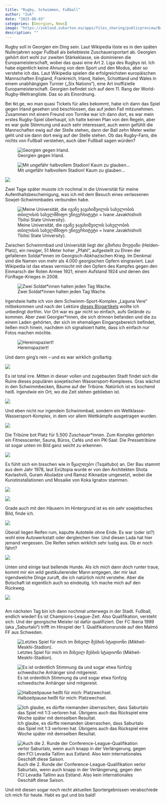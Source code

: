```yaml
---
title: "Rugby, Schwimmen, Fußball"
author: "žuk"
date: "2025-08-03"
categories: [Georgien, News]
image: "https://zukloud.zukarton.eu/apps/files_sharing/publicpreview/BaCGYK3EJ5T9W5F?file=/&fileId=134264&x=1920&y=1080&a=true&etag=8ba2431c7a9cc9768dc0e02e04b7bca7"
description: ""
---
```


Rugby soll in Georgien ein Ding sein. Laut Wikipedia löste es in den späten Nullerjahren sogar Fußball als beliebteste Zuschauersportart ab. Georgien gehört dort wohl zur zweiten Stärkeklasse, sie dominieren die Europameisterschaft, wobei das quasi eine Art 2. Liga des Rugbys ist. Ich habe eigentlich keine Ahnung von dem Sport und den Modus, aber so verstehe ich das. Laut Wikipedia spielen die erfolgreichsten europäischen Mannschaften England, Frankreich, Irland, Italien, Schottland und Wales in einem unabhängigen Turnier („Six Nations“), eine Art inoffizielle Europameisterschaft. Georgien befindet sich auf dem 11. Rang der World-Rugby-Weltrangliste. Das so als Einordnung.

Bei tkt.ge, wo man quasi Tickets für alles bekommt, habe ich dann das Spiel gegen Irland gesehen und beschlossen, das auf jeden Fall mitzunehmen. Zusammen mit einem Freund von Tornike war ich dann dort, es war mein erstes Rugby-Spiel überhaupt, ich hatte keinen Plan von den Regeln, aber es war gute Stimmung und auch sehr interessant, auch wenn gefühlt die Mannschaften ewig auf der Stelle stehen, dann der Ball zehn Meter weiter geht und sie dann dort ewig auf der Stelle stehen. Ob das Rugby-Fans, die nichts von Fußball verstehen, auch über Fußball sagen würden?

![Georgien gegen Irland.](https://zukloud.zukarton.eu/apps/files_sharing/publicpreview/RJjDXddqEiiWSMz?file=/&fileId=133682&x=1920&y=1080&a=true&etag=ce1cf712129df9c3b72704151a9e3ae6)

![Mit ungefähr halbvollem Stadion! Kaum zu glauben…](https://zukloud.zukarton.eu/apps/files_sharing/publicpreview/d89qGDgsm7Xs825?file=/&fileId=133685&x=1920&y=1080&a=true&etag=4b555cee6f6e47cf99eebc6c1e8d1fd6)

![](https://zukloud.zukarton.eu/apps/files_sharing/publicpreview/aFgYnFzFwZ6SDzF?file=/&fileId=133688&x=1920&y=1080&a=true&etag=46503d7f6177c287085a4eb5d8d32d5a)

Zwei Tage später musste ich nochmal in die Universität für meine Aufenthaltsbescheinigung, was ich mit dem Besuch eines verlassenen Sowjet-Schwimmbades verbunden habe.

![Meine Universität, die ივანე ჯავახიშვილის სახელობის თბილისის სახელმშიფო უნივერსიტეტი = Ivane Javakhishvili Tbilisi State University).](https://zukloud.zukarton.eu/apps/files_sharing/publicpreview/xWZ392dxHmLbPX8?file=/&fileId=133691&x=1920&y=1080&a=true&etag=d682dc8234e26680bbd4d33834f807ab)

Zwischen Schwimmbad und Universität liegt der გმირთა მოედანი (Helden-Platz), ein riesiger, 51 Meter hoher „Pfahl“, aufgestellt zu Ehren der gefallenen Soldat\*innen im Georgisch-Abkhazischen Krieg. Im Denkmal sind die Namen von mehr als 4.000 georgischen Opfern eingraviert. Laut Wikipedia ist das etwas vermischt mit den Opfern des Kampfes gegen den Einmarsch der Roten Armee 1921, einem Aufstand 1924 und denen des Fünftage-Krieges in 2008.

![Zwei Soldat\*innen halten jeden Tag Wache.](https://zukloud.zukarton.eu/apps/files_sharing/publicpreview/srAMCYMRLyqdd7q?file=/&fileId=133694&x=1920&y=1080&a=true&etag=5cf5959eb0a0a8d834005c5a6306cbea)

Irgendwie hatte ich von dem Schwimm-Sport-Komplex „Laguna Vere“ mitbekommen und nach der Lektüre [dieses Blogartikels](https://www.exutopia.com/laguna-vere-tbilisi/) wollte ich unbedingt dorthin. Vor Ort war es gar nicht so einfach, aufs Gelände zu kommen. Aber zwei Georgier\*innen, die sich drinnen befanden und die zu einem Laden gehörten, der sich im ehemaligen Eingangsbereich befindet, ließen mich hinein, nachdem ich signalisiert hatte, dass ich einfach nur Fotos machen möchte.

![Hereinspaziert!](https://zukloud.zukarton.eu/apps/files_sharing/publicpreview/wk2wFHTnpT9Mwks?file=/&fileId=134261&x=1920&y=1080&a=true&etag=c82802583ef62119c513394c5f254a1e)

Und dann ging’s rein – und es war wirklich großartig:

![](https://zukloud.zukarton.eu/apps/files_sharing/publicpreview/3GGKa9DAcpqmqpT?file=/&fileId=134249&x=1920&y=1080&a=true&etag=cc73b23f0ba97c55c44ddceae6b2b3d4)

Es ist total irre. Mitten in dieser vollen und zugebauten Stadt findet sich die Ruine dieses populären sowjetischen Wassersport-Komplexes. Gras wächst in den Schwimmbecken, Bäume auf der Tribüne. Natürlich ist es kochend heiß. Irgendwie ein Ort, wo die Zeit stehen geblieben ist.

![](https://zukloud.zukarton.eu/apps/files_sharing/publicpreview/CCX43EXzqXCiKXy?file=/&fileId=134246&x=1920&y=1080&a=true&etag=9970d1b6306f5c2c47ae5ae76d2205d6)

Und eben nicht nur irgendein Schwimmbad, sondern ein Weltklasse-Wassersport-Komplex, in dem vor allem Wettkämpfe ausgetragen wurden.

![](https://zukloud.zukarton.eu/apps/files_sharing/publicpreview/mLP2HXmznogrGmB?file=/&fileId=134237&x=1920&y=1080&a=true&etag=66c94d7d95c96cd3ae7724782584c725)

Die Tribüne bot Platz für 5.500 Zuschauer\*innen. Zum Komplex gehörten ein Fitnesscenter, Sauna, Büros, Cafés und ein PK-Saal. Die Pressetribüne ist sogar unten im Bild ganz seicht zu erkennen.

![](https://zukloud.zukarton.eu/apps/files_sharing/publicpreview/ZCapxX9ejWLJZMc?file=/&fileId=134240&x=1920&y=1080&a=true&etag=a4eedaaa106fbbc834bc4316bf9bcf4a)

Es fühlt sich ein bisschen wie in წყალთუბო (Tsqaltubo) an. Der Bau stammt aus dem Jahr 1978, laut ExUtopia wurde er von den Architekten Shota Kavlashvili, Guram Abuladze und Ramaz Kiknadze umgesetzt, wobei die Kunstinstallationen und Mosaike von Koka Ignatov stammen.

![](https://zukloud.zukarton.eu/apps/files_sharing/publicpreview/zLDZZydcTLAAet8?file=/&fileId=134243&x=1920&y=1080&a=true&etag=9c162de37fc46234a828faeae7a3d0df)

![](https://zukloud.zukarton.eu/apps/files_sharing/publicpreview/86nCYWYeR7kJLBr?file=/&fileId=134252&x=1920&y=1080&a=true&etag=abb7b3111dc7abf75f9adabc74b731e2)

Grade auch mit den Häusern im Hintergrund ist es ein sehr sowjetisches Bild, finde ich.

![](https://zukloud.zukarton.eu/apps/files_sharing/publicpreview/HanQPzxL79qMeKg?file=/&fileId=134258&x=1920&y=1080&a=true&etag=2799fa5e2a625912d0dc851f675c5cab)

Überall liegen Reifen rum, kaputte Autoteile ohne Ende. Es war (oder ist?) wohl eine Autowerkstatt oder dergleichen hier. Und diesen Lada hat hier jemand vergessen. Die Reifen sehen wirklich sehr lustig aus. Ob er noch fährt?

![](https://zukloud.zukarton.eu/apps/files_sharing/publicpreview/BaCGYK3EJ5T9W5F?file=/&fileId=134264&x=1920&y=1080&a=true&etag=8ba2431c7a9cc9768dc0e02e04b7bca7)

Unten sind einige laut bellende Hunde. Als ich mich dann doch runter traue, kommt mir ein wild gestikulierender Mann entgegen, der mir laut irgendwelche Dinge zuruft, die ich natürlich nicht verstehe. Aber die Botschaft ist eigentlich auch so eindeutig. Ich mache mich auf den Rückweg.

![](https://zukloud.zukarton.eu/apps/files_sharing/publicpreview/5HmEFayNJcX8gWo?file=/&fileId=134255&x=1920&y=1080&a=true&etag=6cc216d638b5f01803fcb91d6742abf6)

![]()

Am nächsten Tag bin ich dann nochmal unterwegs in der Stadt. Fußball, endlich wieder! Es ist Champions-League-Zeit. Also Qualifikation, versteht sich. Und der georgische Meister ist dafür qualifiziert. Der FC Iberia 1999 (aka „Saburtalo“) trifft im Hinspiel der 1. Qualifikationsrunde auf den Malmö FF aus Schweden.

![Letztes Spiel für mich im მიხეილ მესხის სტადიონი (Mikheil-Meskhi-Stadion).](https://zukloud.zukarton.eu/apps/files_sharing/publicpreview/DoDkQZozrLg7HR4?file=/&fileId=134276&x=1920&y=1080&a=true&etag=708f2e476faf7d387b2e2f82474e0d95)

![Es ist ordentlich Stimmung da und sogar etwa fünfzig schwedische Anhänger sind mitgereist.](https://zukloud.zukarton.eu/apps/files_sharing/publicpreview/8YtqdeWE22Xanm8?file=/&fileId=134279&x=1920&y=1080&a=true&etag=2817645fa42e43d058bdf4b177c14c3f)

![Halbzeitpause heißt für mich: Platzwechsel.](https://zukloud.zukarton.eu/apps/files_sharing/publicpreview/Yx2bREkgW6qfL6S?file=/&fileId=134267&x=1920&y=1080&a=true&etag=b7d58489216f80f993ec0d6bd15670d5)

![Ich glaube, es dürfte niemanden überraschen, dass Saburtalo das Spiel mit 1:3 verloren hat. Übrigens auch das Rückspiel eine Woche später mit demselben Resultat.](https://zukloud.zukarton.eu/apps/files_sharing/publicpreview/CjrYXkD7prydLH8?file=/&fileId=134270&x=1920&y=1080&a=true&etag=2438214629d32135b5ee576a749403f8)

![Auch die 2. Runde der Conference-League-Qualifikation verlor Saburtalo, wenn auch knapp in der Verlängerung, gegen den FCI Levadia Tallinn aus Estland. Also kein internationales Geschäft diese Saison.](https://zukloud.zukarton.eu/apps/files_sharing/publicpreview/WDf2anoPceAdnz5?file=/&fileId=134273&x=1920&y=1080&a=true&etag=3b6b77676726385210b98d404b7646f0)

Und mit diesen sogar noch recht aktuellen Sportergebnissen verabschiede ich mich für heute. Habt es gut und bis bald!
